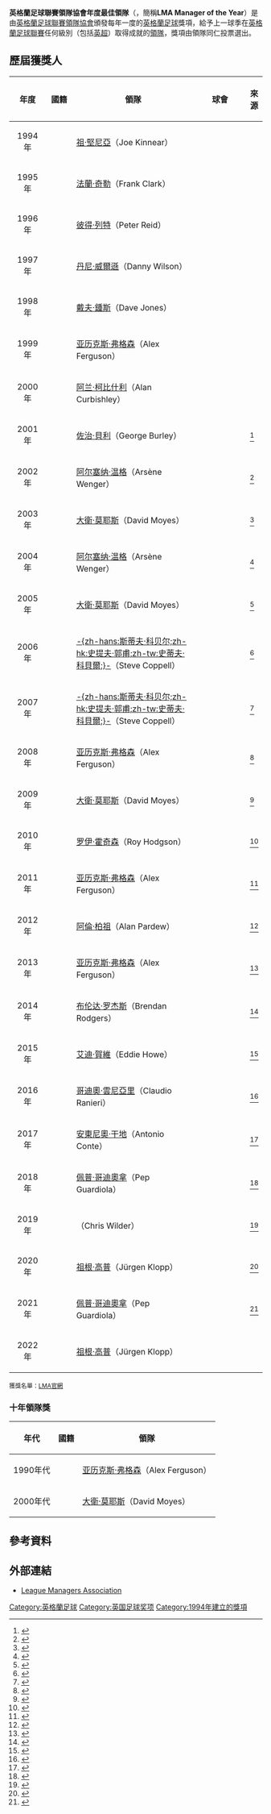 {{noteTA|G1=FAcup|G2=EPL}}
'''英格蘭足球聯賽領隊協會年度最佳領隊'''（{{lang-en|'''The League Managers Association Manager of the Year Award'''}}，簡稱'''LMA Manager of the Year'''）是由[[英格蘭足球聯賽領隊協會|英格蘭足球聯賽領隊協會]]頒發每年一度的[[英格蘭|英格蘭]][[英式足球|足球]]獎項，給予上一球季在[[英格蘭足球聯賽|英格蘭足球聯賽]]任何級別（包括[[英格兰足球超级联赛|英超]]）取得成就的[[教練|領隊]]，獎項由領隊同仁投票選出。

==歷屆獲獎人==
{| class="sortable wikitable plainrowheaders"
|-
!scope="col" width=60px| 年度
!scope="col" width=40px| 國籍
!scope="col" width=250px| 領隊
!scope="col" width=100px| 球會
!scope="col" class="unsortable"| 來源
|-
| style="text-align:center;"|1994年
| {{sort|IRL|{{flagicon|IRL}}}} 
| [[祖·堅尼亞|祖·堅尼亞]]（Joe Kinnear）
| {{fb team Wimbledon}} 
|
|-
| style="text-align:center;"|1995年
| {{sort|ENG|{{flagicon|ENG}}}} 
| [[法蘭·奇勒|法蘭·奇勒]]（Frank Clark）
| {{fb team Nottingham Forest}} 
|
|-
| style="text-align:center;"|1996年
| {{sort|ENG|{{flagicon|ENG}}}} 
| [[彼得·列特|彼得·列特]]（Peter Reid）
| {{fb team Sunderland}} 
|
|-
| style="text-align:center;"|1997年
| {{sort|NIR|{{flagicon|NIR}}}} 
| [[丹尼·威爾遜_(1960年出生足球運動員)|丹尼·威爾遜]]（Danny Wilson）
| {{fb team Barnsley}} 
|
|-
| style="text-align:center;"|1998年
| {{sort|ENG|{{flagicon|ENG}}}} 
| [[戴夫·鍾斯|戴夫·鍾斯]]（Dave Jones）
| {{fb team Southampton}} 
|
|-
| style="text-align:center;"|1999年
| {{sort|SCO|{{flagicon|SCO}}}} 
| [[亚历克斯·弗格森|亚历克斯·弗格森]]（Alex Ferguson）
| {{fb team Manchester United}} 
|
|-
| style="text-align:center;"|2000年
| {{sort|ENG|{{flagicon|ENG}}}} 
| [[阿兰·柯比什利|阿兰·柯比什利]]（Alan Curbishley）
| {{fb team Charlton Athletic}} 
|
|-
| style="text-align:center;"|2001年
| {{sort|SCO|{{flagicon|SCO}}}} 
| [[佐治·貝利|佐治·貝利]]（George Burley）
| {{fb team Ipswich Town}} 
|<ref>{{cite news |title=Burley sees double at annual dinner |url=http://www.leaguemanagers.com/news/news-544.html |work=League Managers Association |date=22 May 2001 |accessdate=3 May 2012 |deadurl=yes |archiveurl=https://web.archive.org/web/20150204161722/http://www.leaguemanagers.com/news/news-544.html |archivedate=4 February 2015 }}</ref>
|-
| style="text-align:center;"|2002年
| {{sort|FRA|{{flagicon|FRA}}}} 
| [[阿尔塞纳·温格|阿尔塞纳·温格]]（Arsène Wenger）
| {{fb team Arsenal}} 
|<ref>{{cite news |title=Wenger picks up another double |url=http://www.leaguemanagers.com/news/news-2283.html |work=League Managers Association |date=14 May 2002 |accessdate=3 May 2012 |deadurl=yes |archiveurl=https://web.archive.org/web/20131203000059/http://www.leaguemanagers.com/news/news-2283.html |archivedate=3 December 2013 }}</ref>
|-
| style="text-align:center;"|2003年
| {{sort|SCO|{{flagicon|SCO}}}} 
| [[大衛·莫耶斯|大衛·莫耶斯]]（David Moyes）
| {{fb team Everton}} 
|<ref>{{cite news |title=Moyes is manager's choice |url=http://www.leaguemanagers.com/news/news-3663.html |work=League Managers Association |date=13 May 2003 |accessdate=3 May 2012 |deadurl=yes |archiveurl=https://web.archive.org/web/20150204161903/http://www.leaguemanagers.com/news/news-3663.html |archivedate=4 February 2015 }}</ref>
|-
| style="text-align:center;"|2004年
| {{sort|FRA|{{flagicon|FRA}}}} 
| [[阿尔塞纳·温格|阿尔塞纳·温格]]（Arsène Wenger）
| {{fb team Arsenal}} 
|<ref>{{cite news |title=Wenger secures LMA award |url=http://news.bbc.co.uk/sport2/hi/football/3723881.stm |work=BBC Sport |publisher=British Broadcasting Corporation |date=18 May 2004 |accessdate=26 April 2012 |archive-date=2012-01-22 |archive-url=https://web.archive.org/web/20120122005054/http://news.bbc.co.uk/sport2/hi/football/3723881.stm |dead-url=no }}</ref>
|-
| style="text-align:center;"|2005年
| {{sort|SCO|{{flagicon|SCO}}}} 
| [[大衛·莫耶斯|大衛·莫耶斯]]（David Moyes）
| {{fb team Everton}} 
|<ref>{{cite news |title=Moyes named manager of the year |url=http://news.bbc.co.uk/sport2/hi/football/teams/e/everton/4553807.stm |work=BBC Sport |publisher=British Broadcasting Corporation |date=17 May 2005 |accessdate=27 April 2012 |archive-date=2020-11-09 |archive-url=https://web.archive.org/web/20201109005327/http://news.bbc.co.uk/sport2/hi/football/teams/e/everton/4553807.stm |dead-url=no }}</ref>
|-
| style="text-align:center;"|2006年
| {{sort|ENG|{{flagicon|ENG}}}} 
| [[斯蒂夫·科贝尔|-{zh-hans:斯蒂夫·科贝尔;zh-hk:史提夫·郭甫;zh-tw:史蒂夫·科貝爾;}-]]（Steve Coppell）
| {{fb team Reading}} 
|<ref>{{cite news |title=Managers vote Coppell the best in the country as he picks up LMA awards |url=http://www.readingfc.co.uk/page/NewsDetail/0,,10306~827261,00.html |work=Reading F.C. official website |date=10 May 2006 |accessdate=26 April 2012 |deadurl=yes |archiveurl=https://web.archive.org/web/20120603123619/http://www.readingfc.co.uk/page/NewsDetail/0,,10306~827261,00.html |archivedate=2012年6月3日 }}</ref>
|-
| style="text-align:center;"|2007年
| {{sort|ENG|{{flagicon|ENG}}}} 
| [[斯蒂夫·科贝尔|-{zh-hans:斯蒂夫·科贝尔;zh-hk:史提夫·郭甫;zh-tw:史蒂夫·科貝爾;}-]]（Steve Coppell）
| {{fb team Reading}} 
|<ref>{{cite news |title=Coppell named manager of the year |author=Staff and agencies |url=http://www.guardian.co.uk/football/2007/may/16/newsstory.reading |work=Guardian.co.uk |date=16 May 2007 |accessdate=27 April 2012}}</ref>
|-
| style="text-align:center;"|2008年
| {{sort|SCO|{{flagicon|SCO}}}} 
| [[亚历克斯·弗格森|亚历克斯·弗格森]]（Alex Ferguson）
| {{fb team Manchester United}} 
|<ref>{{cite news |title=Ferguson wins managerial honour |url=http://news.bbc.co.uk/sport2/hi/football/teams/m/man_utd/7397622.stm |work=BBC Sport |publisher=British Broadcasting Corporation |date=13 May 2008 |accessdate=26 April 2012 |archive-date=2020-11-20 |archive-url=https://web.archive.org/web/20201120081227/http://news.bbc.co.uk/sport2/hi/football/teams/m/man_utd/7397622.stm |dead-url=no }}</ref>
|-
| style="text-align:center;"|2009年
| {{sort|SCO|{{flagicon|SCO}}}} 
| [[大衛·莫耶斯|大衛·莫耶斯]]（David Moyes）
| {{fb team Everton}} 
|<ref name="Moyes wins record third LMA award">{{cite news |title=Moyes wins record third LMA award |url=http://news.bbc.co.uk/sport2/hi/football/8069391.stm |work=BBC Sport |publisher=British Broadcasting Corporation |date=26 May 2009 |accessdate=26 April 2012 |archive-date=2016-01-13 |archive-url=https://web.archive.org/web/20160113025627/http://news.bbc.co.uk/sport1/hi/football/8069391.stm |dead-url=no }}</ref>
|-
| style="text-align:center;"|2010年
| {{sort|ENG|{{flagicon|ENG}}}} 
| [[罗伊·霍奇森|罗伊·霍奇森]]（Roy Hodgson）
| {{fb team Fulham}} 
|<ref name="Fulham boss Roy Hodgson voted manager of the year">{{cite news |title=Fulham boss Roy Hodgson voted manager of the year |url=http://news.bbc.co.uk/sport2/hi/football/teams/f/fulham/8673848.stm |work=BBC Sport |publisher=British Broadcasting Corporation |date=10 May 2010 |accessdate=26 April 2012 |archive-date=2020-11-23 |archive-url=https://web.archive.org/web/20201123134119/http://news.bbc.co.uk/sport2/hi/football/teams/f/fulham/8673848.stm |dead-url=no }}</ref>
|-
| style="text-align:center;"|2011年
| {{sort|SCO|{{flagicon|SCO}}}} 
| [[亚历克斯·弗格森|亚历克斯·弗格森]]（Alex Ferguson）
| {{fb team Manchester United}} 
|<ref name="Sir Alex Ferguson scoops LMA manager award">{{cite news |title=Sir Alex Ferguson scoops LMA manager award |url=http://www.bbc.co.uk/sport/0/football/13514227 |work=BBC Sport |publisher=British Broadcasting Corporation |date=23 May 2011 |accessdate=26 April 2012}}</ref>
|-
| style="text-align:center;"|2012年
| {{sort|ENG|{{flagicon|ENG}}}} 
| [[阿兰·帕德鲁|阿倫·柏祖]]（Alan Pardew）
| {{fb team Newcastle United}} 
|<ref name="ALAN PARDEW PRESENTED WITH LMA MANAGER OF THE YEAR AWARD, SPONSORED BY BARCLAYS">{{cite news |title=Alan Pardew wins LMA award 2012 |url=http://www.leaguemanagers.com/news/news-7005.html |work=LMA |publisher=LMA |date=14 May 2012 |accessdate=15 May 2012 |deadurl=yes |archiveurl=https://web.archive.org/web/20120521083313/http://www.leaguemanagers.com/news/news-7005.html |archivedate=21 May 2012 }}</ref>
|-
| style="text-align:center;"|2013年
| {{sort|SCO|{{flagicon|SCO}}}} 
| [[亚历克斯·弗格森|亚历克斯·弗格森]]（Alex Ferguson）
| {{fb team Manchester United}} 
|<ref name="Sir Alex Ferguson wins Manager of Year award">{{cite news |title=Sir Alex Ferguson wins Manager of Year award |url=http://www.bbc.co.uk/sport/0/football/22604396 |work=BBC Sport |publisher=BBC Sport |date=20 May 2013 |accessdate=20 May 2013 |archive-date=2014-01-07 |archive-url=https://web.archive.org/web/20140107044121/http://www.bbc.co.uk/sport/0/football/22604396 |dead-url=no }}</ref>
|-
| style="text-align:center;"|2014年
| {{sort|NIR|{{flagicon|NIR}}}} 
| [[布伦达·罗杰斯|布伦达·罗杰斯]]（Brendan Rodgers）
| {{fb team Liverpool}} 
|<ref name="LMA">{{cite news|title=LMA MEMBERS CHOOSE BRENDAN RODGERS FOR LMA MANAGER OF THE YEAR AWARD, SPONSORED BY BARCLAYS|url=http://www.leaguemanagers.com/news/news-7392.html|accessdate=22 May 2015|newspaper=LMA|deadurl=yes|archiveurl=https://web.archive.org/web/20141103231337/http://www.leaguemanagers.com/news/news-7392.html|archivedate=2014-11-03}}</ref>
|-
| style="text-align:center;"|2015年
| {{sort|ENG|{{flagicon|ENG}}}} 
| [[埃迪·霍維|艾迪·賀維]]（Eddie Howe）
| {{fb team Bournemouth}} 
|<ref>{{cite web|title=Eddie Howe: Bournemouth boss is LMA manager of the year|url=http://www.bbc.com/sport/0/football/32894562|publisher=BBC Sport|accessdate=2015-05-26|archive-date=2015-09-24|archive-url=https://web.archive.org/web/20150924223830/http://www.bbc.com/sport/0/football/32894562|dead-url=no}}</ref>
|-
| style="text-align:center;"|2016年
| {{sort|ITA|{{flagicon|ITA}}}} 
| [[克劳迪奥·拉涅利|哥迪奧·雲尼亞里]]（Claudio Ranieri）
| {{fb team Leicester City}} 
|<ref>{{cite web|title=CLAUDIO RANIERI WINS LMA MANAGER OF THE YEAR SPONSORED BY BARCLAYS|url=http://www.leaguemanagers.com/news/lma-latest/claudio-ranieri-wins-lma-manager-year/|publisher=LMA|accessdate=2016-05-17|archive-date=2020-09-22|archive-url=https://web.archive.org/web/20200922005726/http://www.leaguemanagers.com/news/lma-latest/claudio-ranieri-wins-lma-manager-year/|dead-url=no}}</ref>
|-
| style="text-align:center;"|2017年
| {{sort|ITA|{{flagicon|ITA}}}}
| [[安东尼奧·孔蒂|安東尼奧·干地]]（Antonio Conte）
| {{fb team Chelsea}}
|<ref>{{cite web|title=Antonio Conte wins LMA Manager of the Year sponsored by Everest|url=http://www.leaguemanagers.com/news/lma-latest/antonio-conte-wins-lma-manager-year|publisher=[[League_Managers_Association|League Managers Association]]|date=2017-05-23}}</ref>
|-
| style="text-align:center;"|2018年
| {{sort|ESP|{{flagicon|ESP}}}}
| [[佩普·瓜迪奧拉|佩普·哥迪奧拿]]（Pep Guardiola）
| {{fb team Manchester City}}
|<ref>{{cite web|title=Pep Guardiola: Man City boss named LMA manager of the year|url=https://www.bbc.co.uk/sport/football/44134078|work=[[BBC_Sport|BBC Sport]]|date=2018-05-16}}</ref>
|-
| style="text-align:center;"|2019年
| {{sort|ENG|{{flagicon|ENG}}}}
| {{le|克里斯·懷爾德|Chris Wilder}}（Chris Wilder）
| {{fb team Sheffield United}}
|<ref>{{cite web|title=LMA awards: Sheffield United's Chris Wilder named manager of the year|url=https://www.bbc.co.uk/sport/football/48276413|work=BBC Sport|date=2019-05-14}}</ref>
|-
| style="text-align:center;"|2020年
| {{sort|GER|{{flagicon|GER}}}}
| [[尤尔根·克洛普|祖根·高普]]（Jürgen Klopp）
| {{fb team Liverpool}}
|<ref>{{cite web|title=LMA awards: Liverpool's Jurgen Klopp named manager of the year|url=https://www.bbc.co.uk/sport/football/53560879|work=BBC Sport |date=2020-07-27}}</ref>
|-
| style="text-align:center;"|2021年
| {{sort|ESP|{{flagicon|ESP}}}}
| [[佩普·瓜迪奧拉|佩普·哥迪奧拿]]（Pep Guardiola）
| {{fb team Manchester City}}
|<ref>{{cite web|url=https://www.bbc.co.uk/sport/football/57235823|title=Pep Guardiola: Manchester City boss named manager of the year|publisher=BBC Sport|date=2021-05-24}}</ref>
|-
| style="text-align:center;"|2022年
| {{sort|GER|{{flagicon|GER}}}}
| [[尤尔根·克洛普|祖根·高普]]（Jürgen Klopp）
| {{fb team Liverpool}}
|
|}
<small>獲獎名單：[https://web.archive.org/web/20100514125354/http://www.leaguemanagers.com/fame/managerofyear-152.html LMA官網]</small>

===十年領隊獎===
{| class="wikitable sortable"
|-
!年代
!國籍
!領隊
|-
|align="center"|1990年代
| {{sort|SCO|{{flagicon|SCO}}}}
| [[亚历克斯·弗格森|亚历克斯·弗格森]]（Alex Ferguson）
|-
|align="center"|2000年代
| {{sort|SCO|{{flagicon|SCO}}}}
| [[大衛·莫耶斯|大衛·莫耶斯]]（David Moyes）
|}

==參考資料==
{{reflist}}

==外部連結==
*[http://www.leaguemanagers.com/ League Managers Association] {{Wayback|url=http://www.leaguemanagers.com/ |date=20210226011751 }}

{{LMA年度最佳領隊}}

[[Category:英格蘭足球|Category:英格蘭足球]]
[[Category:英国足球奖项|Category:英国足球奖项]]
[[Category:1994年建立的獎項|Category:1994年建立的獎項]]